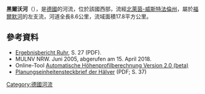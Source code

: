 {{Coord|51.242|N|7.53|E|display=title}}

'''黑爾沃河'''（{{lang-de|Hälver}}），是[[德國|德國]]的河流，位於該國西部，流經[[北萊茵-威斯特法倫州|北萊茵-威斯特法倫州]]，屬於[[福爾默河|福爾默河]]的左支流，河道全長8.6公里，流域面積17.8平方公里。

==參考資料==
* [https://www.flussgebiete.nrw.de/system/files/atoms/files/ruh_bestandsaufnahme_2004_ruhr.pdf Ergebnisbericht Ruhr]{{Wayback|url=https://www.flussgebiete.nrw.de/system/files/atoms/files/ruh_bestandsaufnahme_2004_ruhr.pdf |date=20180416013227 }}, S. 27 (PDF). 
* MULNV NRW. Juni 2005, abgerufen am 15. April 2018.
* Online-Tool [http://geo.ebp.ch/gelaendeprofil/ Automatische Höhenprofilberechnung Version 2.0 (beta)]{{Wayback|url=http://geo.ebp.ch/gelaendeprofil/ |date=20190713081556 }}
* [http://wrrl.flussgebiete.nrw.de/Dokumente/NRW/Bewirtschaftungsplan_2010_2015/Planungseinheiten-Steckbriefe/091026_Steckbrief_Ruhr.pdf Planungseinheitensteckbrief der Hälver] (PDF; S. 37)

{{Germany-geo-stub}}
[[Category:德國河流|Category:德國河流]]